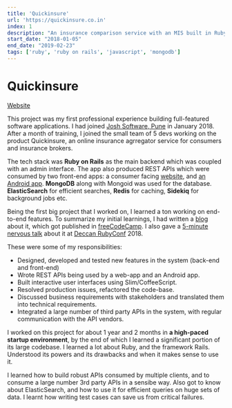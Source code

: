 ```yaml
---
title: 'Quickinsure'
url: 'https://quickinsure.co.in'
index: 1
description: "An insurance comparison service with an MIS built in Ruby on Rails. Worked as a full-stack developer in a team of 5 for over a year."
start_date: "2018-01-05"
end_date: "2019-02-23"
tags: ['ruby', 'ruby on rails', 'javascript', 'mongodb']
---
```


# <a href='https://quickinsure.co.in' target='_blank' style="text-decoration:none; color:unset">Quickinsure</a>

<a href="https://quickinsure.co.in" class="project_linkouts" target='_blank'>Website</a>

This project was my first professional experience building full-featured software applications. I had joined <a href='http://joshsoftware.com/' target='_blank'>Josh Software, Pune</a> in January 2018. After a month of training, I joined the small team of 5 devs working on the product Quickinsure, an online insurance agrregator service for consumers and insurance brokers.

The tech stack was **Ruby on Rails** as the main backend which was coupled with an admin interface. The app also produced REST APIs which were consumed by two front-end apps: a consumer facing <a href="https://quickinsure.co.in" target="_blank"> website</a>, and <a href="https://play.google.com/store/apps/details?id=in.callific.quickinsure&hl=en_IN" target="_blank">an Android app</a>. **MongoDB** along with Mongoid was used for the database. **ElasticSearch** for efficient searches, **Redis** for caching, **Sidekiq** for background jobs etc.

Being the first big project that I worked on, I learned a ton working on end-to-end features. To summarize my initial learnings, I had written a <a href="https://medium.com/free-code-camp/what-i-learned-from-my-first-ever-software-development-internship-701aa756a72f" target="_blank">blog</a> about it, which got published in <a href="https://www.freecodecamp.org/news/what-i-learned-from-my-first-ever-software-development-internship-701aa756a72f/" target="_blank">freeCodeCamp</a>. I also gave a <a href="https://youtu.be/Qysn40rvPFc?t=256" target="_blank"> 5-minute nervous talk</a> about it at <a href="https://www.deccanrubyconf.org/" target="_blank">Deccan RubyConf</a> 2018.

These were some of my responsibilities:
- Designed, developed and tested new features in the system (back-end and front-end)
- Wrote REST APIs being used by a web-app and an Android app.
- Built interactive user interfaces using Slim/CoffeeScript.
- Resolved production issues, refactored the code-base.
- Discussed business requirements with stakeholders and translated them into technical requirements.
- Integrated a large number of third party APIs in the system, with regular communication with the API vendors.

I worked on this project for about 1 year and 2 months in **a high-paced startup environment**, by the end of which I learned a significant portion of its large codebase. I learned a lot about Ruby, and the framework Rails. Understood its powers and its drawbacks and when it makes sense to use it.

I learned how to build robust APIs consumed by multiple clients, and to consume a large number 3rd party APIs in a sensibe way. Also got to know about ElasticSearch, and how to use it for efficient queries on huge sets of data. I learnt how writing test cases can save us from critical failures.
